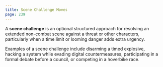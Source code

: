 ```yaml
---
title: Scene Challenge Moves
page: 239
---
```


A **scene challenge** is an optional structured approach for resolving an extended non-combat scene against a threat or other characters, particularly when a time limit or looming danger adds extra urgency.

Examples of a scene challenge include disarming a timed explosive, hacking a system while evading digital countermeasures, participating in a formal debate before a council, or competing in a hoverbike race.
